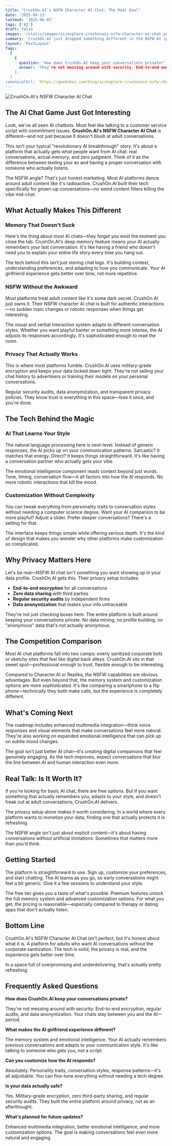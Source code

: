 ```yaml
---
title: "CrushOn.AI's NSFW Character AI Chat: The Real Deal"
date: '2025-04-13'
lastmod: '2025-06-02'
tags: ['AI']
draft: false
images: '/static/images/ai/explore-crushonais-nsfw-character-ai-chat.png'
summary: 'CrushOn.AI just dropped something different in the NSFW AI space. Here's what actually matters about their character chat tech—no marketing fluff.'
layout: 'PostLayout'
faqs:
  [
    {
      question: 'How does CrushOn.AI keep your conversations private?',
      answer: 'They're not messing around with security. End-to-end encryption, regular audits, and data anonymization. Your chats stay between you and the AI—period.',
    },
  ]
canonicalUrl: 'https://geekskai.com/blog/ai/explore-crushonais-nsfw-character-ai-chat/'
---
```


![CrushOn.AI's NSFW Character AI Chat](/static/images/ai/explore-crushonais-nsfw-character-ai-chat.png)

## The AI Chat Game Just Got Interesting

Look, we've all seen AI chatbots. Most feel like talking to a customer service script with commitment issues. **CrushOn.AI's NSFW Character AI Chat** is different—and not just because it doesn't blush at adult conversations.

This isn't your typical "revolutionary AI breakthrough" story. It's about a platform that actually gets what people want from AI chat: real conversations, actual memory, and zero judgment. Think of it as the difference between texting your ex and having a proper conversation with someone who actually listens.

The NSFW angle? That's just honest marketing. Most AI platforms dance around adult content like it's radioactive. CrushOn.AI built their tech specifically for grown-up conversations—no weird content filters killing the vibe mid-chat.

## What Actually Makes This Different

### Memory That Doesn't Suck

Here's the thing about most AI chats—they forget you exist the moment you close the tab. CrushOn.AI's deep memory feature means your AI actually remembers your last conversation. It's like having a friend who doesn't need you to explain your entire life story every time you hang out.

The tech behind this isn't just storing chat logs. It's building context, understanding preferences, and adapting to how you communicate. Your AI girlfriend experience gets better over time, not more repetitive.

### NSFW Without the Awkward

Most platforms treat adult content like it's some dark secret. CrushOn.AI just owns it. Their NSFW character AI chat is built for authentic interactions—no sudden topic changes or robotic responses when things get interesting.

The visual and verbal interaction system adapts to different conversation styles. Whether you want playful banter or something more intense, the AI adjusts its responses accordingly. It's sophisticated enough to read the room.

### Privacy That Actually Works

This is where most platforms fumble. CrushOn.AI uses military-grade encryption and keeps your data locked down tight. They're not selling your chat history to advertisers or training their models on your personal conversations.

Regular security audits, data anonymization, and transparent privacy policies. They know trust is everything in this space—lose it once, and you're done.

## The Tech Behind the Magic

### AI That Learns Your Style

The natural language processing here is next-level. Instead of generic responses, the AI picks up on your communication patterns. Sarcastic? It matches that energy. Direct? It keeps things straightforward. It's like having a conversation partner who actually gets your vibe.

The emotional intelligence component reads context beyond just words. Tone, timing, conversation flow—it all factors into how the AI responds. No more robotic interactions that kill the mood.

### Customization Without Complexity

You can tweak everything from personality traits to conversation styles without needing a computer science degree. Want your AI companion to be more playful? Adjust a slider. Prefer deeper conversations? There's a setting for that.

The interface keeps things simple while offering serious depth. It's the kind of design that makes you wonder why other platforms make customization so complicated.

## Why Privacy Matters Here

Let's be real—NSFW AI chat isn't something you want showing up in your data profile. CrushOn.AI gets this. Their privacy setup includes:

- **End-to-end encryption** for all conversations
- **Zero data sharing** with third parties
- **Regular security audits** by independent firms
- **Data anonymization** that makes your info untraceable

They're not just checking boxes here. The entire platform is built around keeping your conversations private. No data mining, no profile building, no "anonymous" data that's not actually anonymous.

## The Competition Comparison

Most AI chat platforms fall into two camps: overly sanitized corporate bots or sketchy sites that feel like digital back alleys. CrushOn.AI sits in that sweet spot—professional enough to trust, flexible enough to be interesting.

Compared to Character.AI or Replika, the NSFW capabilities are obvious advantages. But even beyond that, the memory system and customization options are more sophisticated. It's like comparing a smartphone to a flip phone—technically they both make calls, but the experience is completely different.

## What's Coming Next

The roadmap includes enhanced multimedia integration—think voice responses and visual elements that make conversations feel more natural. They're also working on expanded emotional intelligence that can pick up on subtle mood changes.

The goal isn't just better AI chat—it's creating digital companions that feel genuinely engaging. As the tech improves, expect conversations that blur the line between AI and human interaction even more.

## Real Talk: Is It Worth It?

If you're looking for basic AI chat, there are free options. But if you want something that actually remembers you, adapts to your style, and doesn't freak out at adult conversations, CrushOn.AI delivers.

The privacy setup alone makes it worth considering. In a world where every platform wants to monetize your data, finding one that actually protects it is refreshing.

The NSFW angle isn't just about explicit content—it's about having conversations without artificial limitations. Sometimes that matters more than you'd think.

## Getting Started

The platform is straightforward to use. Sign up, customize your preferences, and start chatting. The AI learns as you go, so early conversations might feel a bit generic. Give it a few sessions to understand your style.

The free tier gives you a taste of what's possible. Premium features unlock the full memory system and advanced customization options. For what you get, the pricing is reasonable—especially compared to therapy or dating apps that don't actually listen.

## Bottom Line

CrushOn.AI's NSFW Character AI Chat isn't perfect, but it's honest about what it is. A platform for adults who want AI conversations without the corporate sanitization. The tech is solid, the privacy is real, and the experience gets better over time.

In a space full of overpromising and underdelivering, that's actually pretty refreshing.

## Frequently Asked Questions

**How does CrushOn.AI keep your conversations private?**

They're not messing around with security. End-to-end encryption, regular audits, and data anonymization. Your chats stay between you and the AI—period.

**What makes the AI girlfriend experience different?**

The memory system and emotional intelligence. Your AI actually remembers previous conversations and adapts to your communication style. It's like talking to someone who gets you, not a script.

**Can you customize how the AI responds?**

Absolutely. Personality traits, conversation styles, response patterns—it's all adjustable. You can fine-tune everything without needing a tech degree.

**Is your data actually safe?**

Yes. Military-grade encryption, zero third-party sharing, and regular security audits. They built the entire platform around privacy, not as an afterthought.

**What's planned for future updates?**

Enhanced multimedia integration, better emotional intelligence, and more customization options. The goal is making conversations feel even more natural and engaging.
